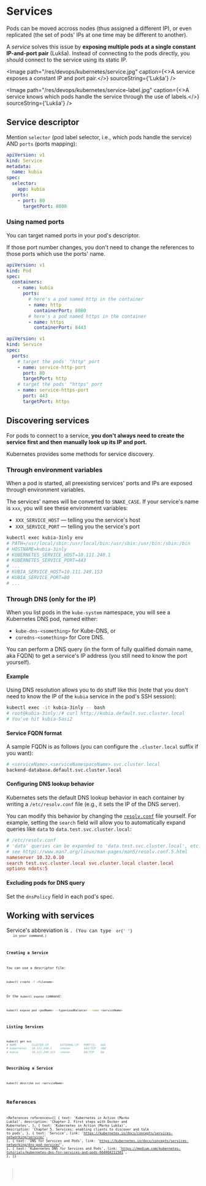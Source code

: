 
# Services

Pods can be moved accross nodes (thus assigned a different IP), or even replicated (the set of pods' IPs at one time may be different to another).

A _service_ solves this issue by **exposing multiple pods at a single constant IP-and-port pair** (Lukša). Instead of connecting to the pods directly, you should connect to the service using its static IP.

<Image
  path="/res/devops/kubernetes/service.jpg"
  caption={<>A service exposes a constant IP and port pair.</>}
  sourceString={'Lukša'}
/>

<Image
  path="/res/devops/kubernetes/service-label.jpg"
  caption={<>A service knows which pods handle the service through the use of labels.</>}
  sourceString={'Lukša'}
/>

## Service descriptor

Mention `selector` (pod label selector, i.e., which pods handle the service) AND `ports` (ports mapping):

```yaml
apiVersion: v1
kind: Service
metadata:
  name: kubia
spec:
  selector:
    app: kubia
  ports:
    - port: 80
      targetPort: 8080
```

### Using named ports

You can target named ports in your pod's descriptor.

If those port number changes, you don't need to change the references to those ports which use the ports' name.

```yaml
apiVersion: v1
kind: Pod
spec:
  containers:
    - name: kubia
      ports:
        # here's a pod named http in the container
        - name: http
          containerPort: 8080
        # here's a pod named https in the container
        - name: https
          containerPort: 8443
```

```yaml
apiVersion: v1
kind: Service
spec:
  ports:
    # target the pods' "http" port
    - name: service-http-port
      port: 80
      targetPort: http
    # target the pods' "https" port
    - name: service-https-port
      port: 443
      targetPort: https
```

## Discovering services

For pods to connect to a service, **you don't always need to create the service first and then manually look up its IP and port.**

Kubernetes provides some methods for service discovery.

### Through environment variables

When a pod is started, all preexisting services' ports and IPs are exposed through environment variables.

The services' names will be converted to `SNAKE_CASE`. If your service's name is `xxx`, you will see these environment variables:

- `XXX_SERVICE_HOST` &mdash; telling you the service's host
- `XXX_SERVICE_PORT` &mdash; telling you the service's port

```bash
kubectl exec kubia-3inly env
# PATH=/usr/local/sbin:/usr/local/bin:/usr/sbin:/usr/bin:/sbin:/bin
# HOSTNAME=kubia-3inly
# KUBERNETES_SERVICE_HOST=10.111.240.1
# KUBERNETES_SERVICE_PORT=443
# ...
# KUBIA_SERVICE_HOST=10.111.249.153
# KUBIA_SERVICE_PORT=80
# ...
```

### Through DNS (only for the IP)

When you list pods in the `kube-system` namespace, you will see a Kubernetes DNS pod, named either:

- `kube-dns-<something>` for Kube-DNS, or
- `coredns-<something>` for Core DNS.

You can perform a DNS query (in the form of fully qualified domain name, aka FQDN) to get a service's IP address (you still need to know the port yourself).

#### Example

Using DNS resolution allows you to do stuff like this (note that you don't need to know the IP of the `kubia` service in the pod's SSH session):

```bash
kubectl exec -it kubia-3inly -- bash
# root@kubia-3inly:/# curl http://kubia.default.svc.cluster.local
# You've hit kubia-5asi2
```

#### Service FQDN format

A sample FQDN is as follows (you can configure the `.cluster.local` suffix if you want):

```bash
# <serviceName>.<serviceNamespaceName>.svc.cluster.local
backend-database.default.svc.cluster.local
```

#### Configuring DNS lookup behavior

Kubernetes sets the default DNS lookup behavior in each container by writing a `/etc/resolv.conf` file (e.g., it sets the IP of the DNS server).

You can modify this behavior by changing the [`resolv.conf`](https://www.man7.org/linux/man-pages/man5/resolv.conf.5.html) file yourself. For example, setting the `search` field will allow you to automatically expand queries like `data` to `data.test.svc.cluster.local`:

```ini
# /etc/resolv.conf
# 'data' queries can be expanded to 'data.test.svc.cluster.local', etc.
# see https://www.man7.org/linux/man-pages/man5/resolv.conf.5.html
nameserver 10.32.0.10
search test.svc.cluster.local svc.cluster.local cluster.local
options ndots:5
```

#### Excluding pods for DNS query

Set the `dnsPolicy` field in each pod's spec.

## Working with services

<NoteBox type="info">
  Service's abbreviation is <Code str="svc" />. (You can type <Code str="service" /> or{' '}
  <Code str="svc" /> in your command.)
</NoteBox>

### Creating a Service

You can use a descriptor file:

```bash
kubectl create -f <filename>
```

Or the `kubectl expose` command:

```bash
kubectl expose pod <podName> --type=LoadBalancer --name <serviceName>
```

### Listing Services

```bash
kubectl get svc
# NAME         CLUSTER-IP       EXTERNAL-IP   PORT(S)   AGE
# kubernetes   10.111.240.1     <none>        443/TCP   30d
# kubia        10.111.249.153   <none>        80/TCP    6m
```

### Describing a Service

```bash
kubectl describe svc <serviceName>
```

## References

<References
  references={[
    {
      text: 'Kubernetes in Action (Marko Lukša)',
      description: 'Chapter 2. First steps with Docker and Kubernetes',
    },
    {
      text: 'Kubernetes in Action (Marko Lukša)',
      description: 'Chapter 5. Services: enabling clients to discover and talk to pods',
    },
    {
      text: 'Service',
      link: 'https://kubernetes.io/docs/concepts/services-networking/service/',
    },
    {
      text: 'DNS for Services and Pods',
      link: 'https://kubernetes.io/docs/concepts/services-networking/dns-pod-service/',
    },
    {
      text: 'Kubernetes DNS for Services and Pods',
      link:
        'https://medium.com/kubernetes-tutorials/kubernetes-dns-for-services-and-pods-664804211501',
    },
  ]}
></References>
